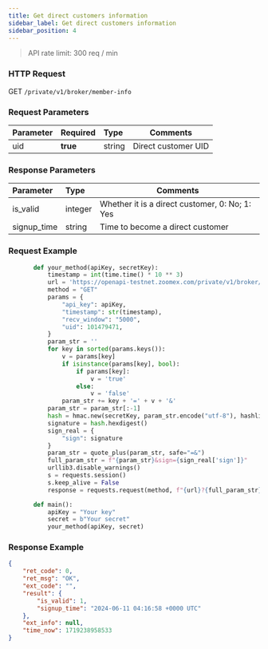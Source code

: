 ```yaml
---
title: Get direct customers information
sidebar_label: Get direct customers information
sidebar_position: 4
---
```


> API rate limit: 300 req / min

### HTTP Request
GET `/private/v1/broker/member-info`

### Request Parameters
| Parameter | Required | Type | Comments|
|:----- |:-------|:-----|------ |
|uid |**true** |string |Direct customer UID |

### Response Parameters
| Parameter | Type | Comments|
|:----- |:-----|----- |
|is_valid |integer| Whether it is a direct customer, 0: No; 1: Yes|
|signup_time |string| Time to become a direct customer|

### Request Example

```python
       def your_method(apiKey, secretKey):
           timestamp = int(time.time() * 10 ** 3)
           url = 'https://openapi-testnet.zoomex.com/private/v1/broker/member-info'
           method = "GET"
           params = {
               "api_key": apiKey,
               "timestamp": str(timestamp),
               "recv_window": "5000",
               "uid": 101479471,
           }
           param_str = ''
           for key in sorted(params.keys()):
               v = params[key]
               if isinstance(params[key], bool):
                   if params[key]:
                       v = 'true'
                   else:
                       v = 'false'
               param_str += key + '=' + v + '&'
           param_str = param_str[:-1]
           hash = hmac.new(secretKey, param_str.encode("utf-8"), hashlib.sha256)
           signature = hash.hexdigest()
           sign_real = {
               "sign": signature
           }
           param_str = quote_plus(param_str, safe="=&")
           full_param_str = f"{param_str}&sign={sign_real['sign']}"
           urllib3.disable_warnings()
           s = requests.session()
           s.keep_alive = False
           response = requests.request(method, f"{url}?{full_param_str}", verify=False)

       def main():
           apiKey = "Your key"
           secret = b"Your secret"
           your_method(apiKey, secret)

```

### Response Example

```json
{
    "ret_code": 0,
    "ret_msg": "OK",
    "ext_code": "",
    "result": {
        "is_valid": 1,
        "signup_time": "2024-06-11 04:16:58 +0000 UTC"
    },
    "ext_info": null,
    "time_now": 1719238958533
}
```
